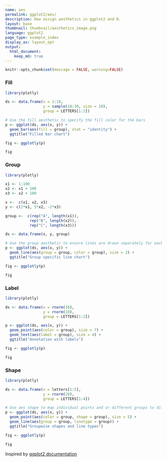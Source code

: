```yaml
---
name: aes
permalink: ggplot2/aes/
description: How assign aesthetics in ggplot2 and R.
layout: base
thumbnail: thumbnail/aesthetics_image.png
language: ggplot2
page_type: example_index
display_as: layout_opt
output:
  html_document:
    keep_md: true
---
```


```r
knitr::opts_chunk$set(message = FALSE, warning=FALSE)
```
### Fill

```r
library(plotly)

ds <- data.frame(x = 1:10,
                 y = sample(10:30, size = 10),
                 group = LETTERS[1:2])

# Use the fill aesthetic to specify the fill color for the bars
p <- ggplot(ds, aes(x, y)) +
  geom_bar(aes(fill = group), stat = "identity") +
  ggtitle("Filled bar chart")

fig <- ggplotly(p)

fig
```

### Group

```r
library(plotly)

x1 <- 1:100
x2 <- x1 + 100
x3 <- x2 + 100

x <-  c(x1, x2, x3)
y <- c(2*x1, 5*x2, -2*x3)

group <-  c(rep("A", length(x1)),
           rep("B", length(x2)),
           rep("C", length(x3)))

ds <- data.frame(x, y, group)

# Use the group aesthetic to ensure lines are drawn separately for each group
p <- ggplot(ds, aes(x, y)) +
  geom_line(aes(group = group, color = group), size = 2) +
  ggtitle("Group specific line chart")

fig <- ggplotly(p)

fig
```

### Label

```r
library(plotly)

ds <- data.frame(x = rnorm(10),
                 y = rnorm(10),
                 group = LETTERS[1:2])

p <- ggplot(ds, aes(x, y)) +
  geom_point(aes(color = group), size = 7) +
  geom_text(aes(label = group), size = 4) +
  ggtitle("Annotation with labels")

fig <- ggplotly(p)

fig
```

### Shape

```r
library(plotly)

ds <- data.frame(x = letters[1:5],
                 y = rnorm(20),
                 group = LETTERS[1:4])

# Use aes shape to map individual points and or different groups to different shapes
p <- ggplot(ds, aes(x, y)) +
  geom_point(aes(color = group, shape = group), size = 5) +
  geom_line(aes(group = group, linetype = group)) +
  ggtitle("Groupwise shapes and line types")

fig <- ggplotly(p)

fig
```

Inspired by <a href="http://docs.ggplot2.org/current/">ggplot2 documentation</a>
